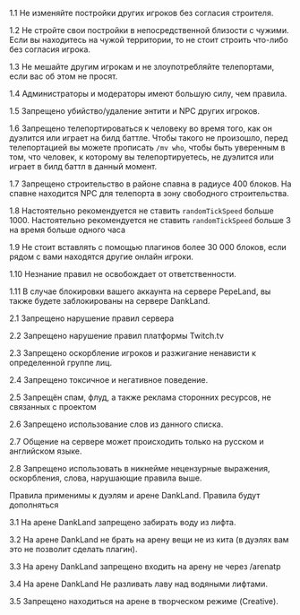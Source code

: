 <Section anchor="general" title="Основные правила сервера" index={1} emoji="diamond-with-a-dot">

<Rules>

1.1 Не изменяйте постройки других игроков без согласия строителя.

1.2 Не стройте свои постройки в непосредственной близости с чужими. Если вы находитесь на чужой территории, то не стоит строить что-либо без согласия игрока.

1.3 Не мешайте другим игрокам и не злоупотребляйте телепортами, если вас об этом не просят.

1.4 Администраторы и модераторы имеют большую силу, чем правила.

1.5 Запрещено убийство/удаление энтити и NPC других игроков.

1.6 Запрещено телепортироваться к человеку во время того, как он дуэлится или играет на билд баттле. Чтобы такого не произошло, перед телепортацией вы можете прописать `/mv who`, чтобы быть уверенным в том, что человек, к которому вы телепортируетесь, не дуэлится или играет в билд баттл в данный момент.

1.7 Запрещено строительство в районе спавна в радиусе 400 блоков. На спавне находится NPC для телепорта в зону свободного строительства.

1.8 Настоятельно рекомендуется не ставить `randomTickSpeed` больше 1000. Настоятельно рекомендуется не ставить `randomTickSpeed` больше 3 на время больше одного часа

1.9 Не стоит вставлять с помощью плагинов более 30 000 блоков, если рядом с вами находятся другие онлайн игроки.

1.10 Незнание правил не освобождает от ответственности.

1.11 В случае блокировки вашего аккаунта на сервере PepeLand, вы также будете заблокированы на сервере DankLand.

</Rules>

</Section>




<Section anchor="chat" title="Правила чата игры" index={2} emoji="speech-balloon">

<Rules>

2.1 Запрещено нарушение правил сервера

2.2 Запрещено нарушение правил платформы Twitch.tv

2.3 Запрещено оскорбление игроков и разжигание ненависти к определенной группе лиц.

2.4 Запрещено токсичное и негативное поведение.

2.5 Запрещён спам, флуд, а также реклама сторонних ресурсов, не связанных с проектом

2.6 Запрещено использование слов из <Link href="/rules/blocklist">данного списка</Link>.

2.7 Общение на сервере может происходить только на русском и английском языке.

2.8 Запрещено использовать в никнейме нецензурные выражения, оскорбления, слова, нарушающие правила выше.

</Rules>

</Section>




<Section anchor="chat" title="Правила PVP зон" index={3} emoji="crossed-swords">

<Explain>
  Правила применимы к дуэлям и арене DankLand. Правила будут дополняться
</Explain>

<Rules>

3.1 На арене DankLand запрещено забирать воду из лифта.

3.2 На арене DankLand не брать на арену вещи не из кита (в дуэлях вам это не позволит сделать плагин).

3.3 На арену DankLand запрещено входить на арену не через /arenatp

3.4 На арене DankLand Не разливать лаву над водяными лифтами.

3.5 Запрещено находиться на арене в творческом режиме (Creative).

</Rules>

</Section>
